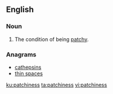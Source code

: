 ==English==

===Noun===
{{en-noun|~|es}}

# The condition of being [[patchy]].

===Anagrams===
* [[cathepsins#English|cathepsins]]
* [[thin spaces#English|thin spaces]]

[[ku:patchiness]]
[[ta:patchiness]]
[[vi:patchiness]]